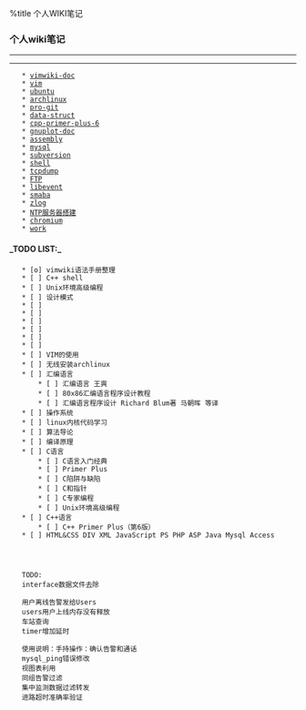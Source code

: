 %title 个人WIKI笔记


=== 个人wiki笔记 ===

----
----

	* [[vimwiki-doc]]
	* [[vim]]
	* [[ubuntu]]
	* [[archlinux]]
	* [[pro-git]]
	* [[data-struct]]
	* [[cpp-primer-plus-6]]
	* [[gnuplot-doc]]
	* [[assembly]]
	* [[mysql]]
	* [[subversion]]
	* [[shell]]
	* [[tcpdump]]
	* [[FTP]]
	* [[libevent]]
	* [[smaba]]
	* [[zlog]]
	* [[NTP服务器搭建]]
	* [[chromium]]
	* [[work]]


==== _TODO LIST:_ ====
	* [o] vimwiki语法手册整理
	* [ ] C++ shell
	* [ ] Unix环境高级编程
	* [ ] 设计模式
	* [ ] 
	* [ ] 
	* [ ] 
	* [ ] 
	* [ ] 
	* [ ] 
	* [ ] VIM的使用
	* [ ] 无线安装archlinux
	* [ ] 汇编语言
		* [ ] 汇编语言 王爽
		* [ ] 80x86汇编语言程序设计教程
		* [ ] 汇编语言程序设计 Richard Blum著 马朝晖 等译
	* [ ] 操作系统
	* [ ] linux内核代码学习
	* [ ] 算法导论
	* [ ] 编译原理
	* [ ] C语言
		* [ ] C语言入门经典
		* [ ] Primer Plus
		* [ ] C陷阱与缺陷
		* [ ] C和指针
		* [ ] C专家编程
		* [ ] Unix环境高级编程
	* [ ] C++语言
		* [ ] C++ Primer Plus（第6版）
	* [ ] HTML&CSS DIV XML JavaScript PS PHP ASP Java Mysql Access
	
	
	
	
	TODO:
	interface数据文件去除
	
	用户离线告警发给Users
	users用户上线内存没有释放
	车站查询
	timer增加延时
	
	使用说明：手持操作：确认告警和通话
	mysql_ping错误修改
	视图表利用
	同组告警过滤
	集中监测数据过滤转发
	进路超时准确率验证
	
	
	
	
	

	
	
	
	
	
	
	
	
	
	
	
	
	
	
	
	
	
	
	
	
	
	
	
